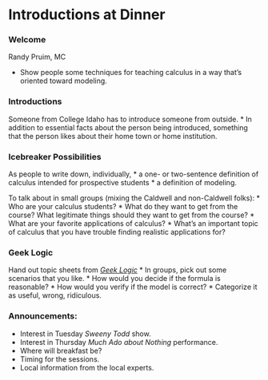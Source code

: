 Introductions at Dinner
===========================

### Welcome

Randy Pruim, MC

* Show people some techniques for teaching calculus in a way that's oriented toward modeling.


### Introductions

Someone from College Idaho has to introduce someone from outside.
* In addition to essential facts about the person being introduced, something that the person likes about their home town or home institution. 


### Icebreaker Possibilities

As people to write down, individually,
* a one- or two-sentence definition of calculus intended for prospective students
* a definition of modeling.

To talk about in small groups (mixing the Caldwell and non-Caldwell folks):
* Who are your calculus students?
* What do they want to get from the course?  What legitimate things should they want to get from the course?
* What are your favorite applications of calculus?
* What's an important topic of calculus that you have trouble finding realistic applications for?

### Geek Logic

Hand out topic sheets from [*Geek Logic*](prep2012/handouts/geek-logik.pdf)
* In groups, pick out some scenarios that you like.
* How would you decide if the formula is reasonable?
* How would you verify if the model is correct?
* Categorize it as useful, wrong, ridiculous.

### Announcements:

* Interest in Tuesday *Sweeny Todd* show.
* Interest in Thursday *Much Ado about Nothing* performance.
* Where will breakfast be?
* Timing for the sessions.
* Local information from the local experts.
